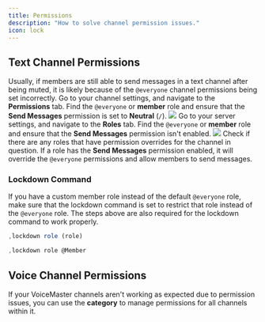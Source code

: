 ```yaml
---
title: Permissions
description: "How to solve channel permission issues."
icon: lock
---
```


## Text Channel Permissions

Usually, if members are still able to send messages in a text channel after being muted, it is likely because of the `@everyone` channel permissions being set incorrectly.
<Steps>
    <Step title="Set the channel permissions">
        Go to your channel settings, and navigate to the **Permissions** tab.
        Find the `@everyone` or **member** role and ensure that the **Send Messages** permission is set to **Neutral** (`/`).
        <Frame>
        <img
            src="/images/common-issues/channel-permission.png"
            className="w-auto"
        />
        </Frame>
    </Step>
    <Step title="Check server wide role permissions">
        Go to your server settings, and navigate to the **Roles** tab.
        Find the `@everyone` or **member** role and ensure that the **Send Messages** permission isn't enabled.
        <Frame>
        <img
            src="/images/common-issues/server-role-permission.png"
            className="w-auto"
        />
        </Frame>
    </Step>
    <Step title="Check for role overrides">
        Check if there are any roles that have permission overrides for the channel in question. If a role has the **Send Messages** permission enabled, it will override the `@everyone` permissions and allow members to send messages.
    </Step>
</Steps>

### Lockdown Command

If you have a custom member role instead of the default `@everyone` role, make sure that the lockdown command is set to restrict that role instead of the `@everyone` role.
<Tip>The steps above are also required for the lockdown command to work properly.</Tip>
<CodeGroup>

```javascript Syntax
,lockdown role (role)
```

```javascript Example
,lockdown role @Member
```

</CodeGroup>

## Voice Channel Permissions

If your VoiceMaster channels aren't working as expected due to permission issues, you can use the **category** to manage permissions for all channels within it.